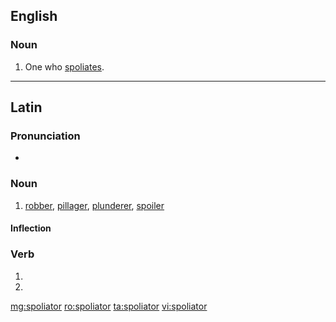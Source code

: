 ==English==

===Noun===
{{en-noun}}

# {{context|obsolete|lang=en}} One who [[spoliate]]s.

----

==Latin==

===Pronunciation===
* {{la-pronunc|spoliātor}}

===Noun===
{{la-noun|spoliātor|spoliatoris|spoliātōris|m|third}}

# [[robber]], [[pillager]], [[plunderer]], [[spoiler]]

====Inflection====
{{la-decl-3rd|spoliātor|spoliātōr}}

===Verb===
{{la-verb-form|spoliātor}}

# {{conjugation of|spoliō||2|s|futr|pasv|impr|lang=la}}
# {{conjugation of|spoliō||3|s|futr|pasv|impr|lang=la}}

[[mg:spoliator]]
[[ro:spoliator]]
[[ta:spoliator]]
[[vi:spoliator]]
